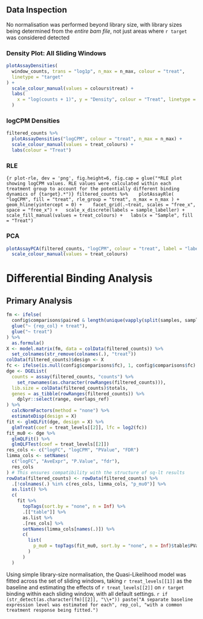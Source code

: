 ## Data Inspection {.tabset}

No normalisation was performed beyond library size, with library sizes being determined from the *entire bam file*, not just areas where `r target` was considered detected

### Density Plot: All Sliding Windows

```r
plotAssayDensities(
  window_counts, trans = "log1p", n_max = n_max, colour = "treat",
  linetype = "target"
) +
  scale_colour_manual(values = colours$treat) + 
  labs(
    x = "log(counts + 1)", y = "Density", colour = "Treat", linetype = "Target"
  )
```

### logCPM Densities

```r
filtered_counts %>% 
  plotAssayDensities("logCPM", colour = "treat", n_max = n_max) +
  scale_colour_manual(values = treat_colours) +
  labs(colour = "Treat")
```

### RLE 

```{r plot-rle, dev = 'png', fig.height=6, fig.cap = glue("*RLE plot showing logCPM values. RLE values were calculated within each treatment group to account for the potentially different binding dynamics of {target}.*")}
filtered_counts %>% 
  plotAssayRle(
  "logCPM", fill = "treat", rle_group = "treat", n_max = n_max
) +
  geom_hline(yintercept = 0) + 
  facet_grid(.~treat, scales = "free_x", space = "free_x") +
  scale_x_discrete(labels = sample_labeller) +
  scale_fill_manual(values = treat_colours) +
  labs(x = "Sample", fill = "Treat")
```


### PCA

```r
plotAssayPCA(filtered_counts, "logCPM", colour = "treat", label = "label") +
  scale_colour_manual(values = treat_colours)
```


# Differential Binding Analysis

## Primary Analysis {.tabset}

```r
fm <- ifelse(
  config$comparisons$paired & length(unique(vapply(split(samples, samples$treat), nrow, integer(1)))) == 1, 
  glue("~ {rep_col} + treat"), 
  glue("~ treat")
) %>% 
  as.formula()
X <- model.matrix(fm, data = colData(filtered_counts)) %>%
  set_colnames(str_remove(colnames(.), "treat"))
colData(filtered_counts)$design <- X
fc <- ifelse(is.null(config$comparisons$fc), 1, config$comparisons$fc)
dge <- DGEList(
  counts = assay(filtered_counts, "counts") %>% 
    set_rownames(as.character(rowRanges(filtered_counts))),
  lib.size = colData(filtered_counts)$totals,
  genes = as_tibble(rowRanges(filtered_counts)) %>% 
    dplyr::select(range, overlaps_ref)
) %>% 
  calcNormFactors(method = "none") %>% 
  estimateDisp(design = X)
fit <- glmQLFit(dge, design = X) %>% 
  glmTreat(coef = treat_levels[[2]], lfc = log2(fc))
fit_mu0 <- dge %>% 
  glmQLFit() %>% 
  glmQLFTest(coef = treat_levels[[2]])
res_cols <- c("logFC", "logCPM", "PValue", "FDR")
limma_cols <- setNames(
  c("logFC", "AveExpr", "P.Value", "fdr"),
  res_cols
) # This ensures compatibility with the structure of sq-lt results
rowData(filtered_counts) <- rowData(filtered_counts) %>%
  .[!colnames(.) %in% c(res_cols, limma_cols, "p_mu0")] %>% 
  as.list() %>% 
  c(
    fit %>% 
      topTags(sort.by = "none", n = Inf) %>% 
      .[["table"]] %>% 
      as.list %>%
      .[res_cols] %>% 
      setNames(limma_cols[names(.)]) %>% 
      c(
        list(
          p_mu0 = topTags(fit_mu0, sort.by = "none", n = Inf)$table$PValue
        )
      ) 
  ) 
```

Using simple library-size normalisation, the Quasi-Likelihood model was fitted across the set of sliding windows, taking `r treat_levels[[1]]` as the baseline and estimating the effects of `r treat_levels[[2]]` on `r target` binding within each sliding window, with all default settings.
`r if (str_detect(as.character(fm)[[2]], "\\+")) paste("A separate baseline expression level was estimated for each", rep_col, "with a common treatment response being fitted.")`
